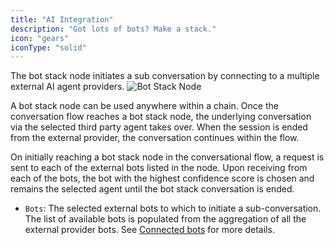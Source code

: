 ```yaml
---
title: "AI Integration"
description: "Got lots of bots? Make a stack."
icon: "gears"
iconType: "solid"
---
```


The bot stack node initiates a sub conversation by connecting to a multiple external AI agent providers.
![Bot Stack Node](/images/bot-stack-node.png)

A bot stack node can be used anywhere within a chain. Once the conversation flow reaches a bot stack node, the underlying
conversation via the selected third party agent takes over. When the session is ended from the external provider,
the conversation continues within the flow.

On initially reaching a bot stack node in the conversational flow, a request is sent to each of the external bots listed in the node.
Upon receiving from each of the bots, the bot with the highest confidence score is chosen and remains the selected agent until the bot
stack conversation is ended.

- `Bots`: The selected external bots to which to initiate a sub-conversation. The list of available bots is populated from the aggregation
  of all the external provider bots. See [Connected bots](/designer/connected-bots) for more details.
